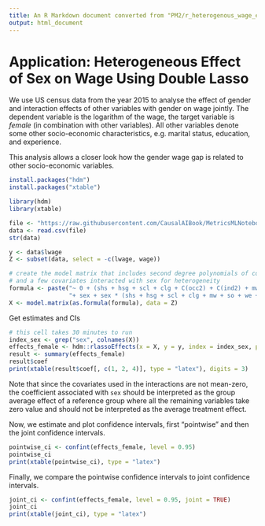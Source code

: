 ```yaml
---
title: An R Markdown document converted from "PM2/r_heterogenous_wage_effects.irnb"
output: html_document
---
```


# Application: Heterogeneous Effect of Sex on Wage Using Double Lasso

 We use US census data from the year 2015 to analyse the effect of gender and interaction effects of other variables with gender on wage jointly. The dependent variable is the logarithm of the wage, the target variable is *female* (in combination with other variables). All other variables denote some other socio-economic characteristics, e.g. marital status, education, and experience.  



This analysis allows a closer look how the gender wage gap is related to other socio-economic variables.


```r
install.packages("hdm")
install.packages("xtable")
```

```r
library(hdm)
library(xtable)
```

```r
file <- "https://raw.githubusercontent.com/CausalAIBook/MetricsMLNotebooks/main/data/wage2015_subsample_inference.csv"
data <- read.csv(file)
str(data)
```

```r
y <- data$lwage
Z <- subset(data, select = -c(lwage, wage))
```

```r
# create the model matrix that includes second degree polynomials of covariates as controls
# and a few covariates interacted with sex for heterogeneity
formula <- paste("~ 0 + (shs + hsg + scl + clg + C(occ2) + C(ind2) + mw + so + we + exp1 + exp2 + exp3 + exp4)**2 ",
                 "+ sex + sex * (shs + hsg + scl + clg + mw + so + we + exp1 + exp2 + exp3 + exp4)", sep = "")
X <- model.matrix(as.formula(formula), data = Z)
```

Get estimates and CIs

```r
# this cell takes 30 minutes to run
index_sex <- grep("sex", colnames(X))
effects_female <- hdm::rlassoEffects(x = X, y = y, index = index_sex, post = FALSE)
result <- summary(effects_female)
result$coef
print(xtable(result$coef[, c(1, 2, 4)], type = "latex"), digits = 3)
```

Note that since the covariates used in the interactions are not mean-zero, the coefficient associated with `sex` should be interpreted as the group average effect of a reference group where all the remaining variables take zero value and should not be interpreted as the average treatment effect.

Now, we estimate and plot confidence intervals, first "pointwise" and then the joint confidence intervals.

```r
pointwise_ci <- confint(effects_female, level = 0.95)
pointwise_ci
print(xtable(pointwise_ci), type = "latex")
```

Finally, we compare the pointwise confidence intervals to joint confidence intervals.

```r
joint_ci <- confint(effects_female, level = 0.95, joint = TRUE)
joint_ci
print(xtable(joint_ci), type = "latex")
```

